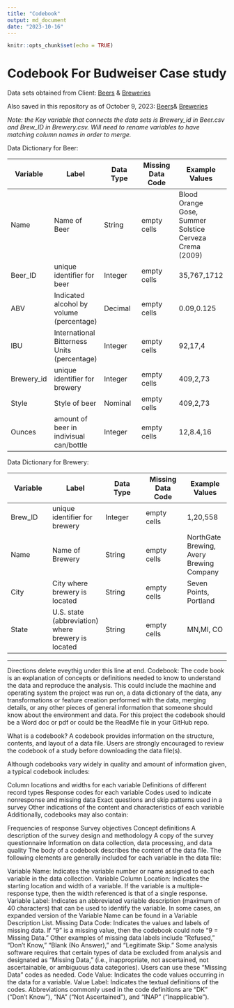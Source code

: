 ---
title: "Codebook"
output: md_document
date: "2023-10-16"
---

```{r setup, include=FALSE}
knitr::opts_chunk$set(echo = TRUE)
```

# Codebook For Budweiser Case study

Data sets obtained from Client:
[Beers](https://github.com/BivinSadler/MSDS_6306_Doing-Data-Science/blob/Master/Unit%208%20and%209%20Case%20Study%201/Beers.csv)
&
[Breweries](https://github.com/BivinSadler/MSDS_6306_Doing-Data-Science/blob/Master/Unit%208%20and%209%20Case%20Study%201/Breweries.csv)

Also saved in this repository as of October 9, 2023:
[Beers](https://github.com/jjsmu/group16/blob/main/Beers.csv)&
[Breweries](https://github.com/jjsmu/group16/blob/main/Breweries.csv)


*Note: the Key variable that connects the data sets is Brewery_id in
Beer.csv and Brew_ID in Brewery.csv. Will need to rename variables to
have matching column names in order to merge.*

Data Dictionary for Beer:

| Variable   | Label                                       | Data Type | Missing Data Code | Example Values                                          |
|---------------|---------------|---------------|---------------|---------------|
| Name       | Name of Beer                                | String    | empty cells       | Blood Orange Gose, Summer Solstice Cerveza Crema (2009) |
| Beer_ID    | unique identifier for beer                  | Integer   | empty cells       | 35,767,1712                                             |
| ABV        | Indicated alcohol by volume (percentage)    | Decimal   | empty cells       | 0.09,0.125                                              |
| IBU        | International Bitterness Units (percentage) | Integer   | empty cells       | 92,17,4                                                 |
| Brewery_id | unique identifier for brewery               | Integer   | empty cells       | 409,2,73                                                |
| Style      | Style of beer                               | Nominal   | empty cells       | 409,2,73                                                |
| Ounces     | amount of beer in indivisual can/bottle     | Integer   | empty cells       | 12,8.4,16                                               |

Data Dictionary for Brewery:

| Variable | Label                                              | Data Type | Missing Data Code | Example Values                           |
|---------------|---------------|---------------|---------------|---------------|
| Brew_ID  | unique identifier for brewery                      | Integer   | empty cells       | 1,20,558                                 |
| Name     | Name of Brewery                                    | String    | empty cells       | NorthGate Brewing, Avery Brewing Company |
| City     | City where brewery is located                      | String    | empty cells       | Seven Points, Portland                   |
| State    | U.S. state (abbreviation) where brewery is located | String    | empty cells       | MN,MI, CO                                |



------------------------------------------------------------------------

Directions delete eveythig under this line at end. Codebook: The code
book is an explanation of concepts or definitions needed to know to
understand the data and reproduce the analysis. This could include the
machine and operating system the project was run on, a data dictionary
of the data, any transformations or feature creation performed with the
data, merging details, or any other pieces of general information that
someone should know about the environment and data. For this project the
codebook should be a Word doc or pdf or could be the ReadMe file in your
GitHub repo.

What is a codebook? A codebook provides information on the structure,
contents, and layout of a data file. Users are strongly encouraged to
review the codebook of a study before downloading the data file(s).

Although codebooks vary widely in quality and amount of information
given, a typical codebook includes:

Column locations and widths for each variable Definitions of different
record types Response codes for each variable Codes used to indicate
nonresponse and missing data Exact questions and skip patterns used in a
survey Other indications of the content and characteristics of each
variable Additionally, codebooks may also contain:

Frequencies of response Survey objectives Concept definitions A
description of the survey design and methodology A copy of the survey
questionnaire Information on data collection, data processing, and data
quality The body of a codebook describes the content of the data file.
The following elements are generally included for each variable in the
data file:

Variable Name: Indicates the variable number or name assigned to each
variable in the data collection. Variable Column Location: Indicates the
starting location and width of a variable. If the variable is a
multiple-response type, then the width referenced is that of a single
response. Variable Label: Indicates an abbreviated variable description
(maximum of 40 characters) that can be used to identify the variable. In
some cases, an expanded version of the Variable Name can be found in a
Variable Description List. Missing Data Code: Indicates the values and
labels of missing data. If "9" is a missing value, then the codebook
could note "9 = Missing Data." Other examples of missing data labels
include "Refused," "Don't Know," "Blank (No Answer)," and "Legitimate
Skip." Some analysis software requires that certain types of data be
excluded from analysis and designated as "Missing Data," (i.e.,
inappropriate, not ascertained, not ascertainable, or ambiguous data
categories). Users can use these "Missing Data" codes as needed. Code
Value: Indicates the code values occurring in the data for a variable.
Value Label: Indicates the textual definitions of the codes.
Abbreviations commonly used in the code definitions are "DK" ("Don't
Know"), "NA" ("Not Ascertained"), and "INAP" ("Inapplicable").
